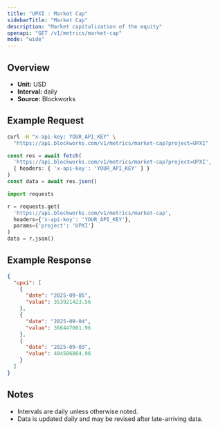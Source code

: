 ```yaml
---
title: "UPXI : Market Cap"
sidebarTitle: "Market Cap"
description: "Market capitalization of the equity"
openapi: "GET /v1/metrics/market-cap"
mode: "wide"
---
```


## Overview

- **Unit:** USD
- **Interval:** daily
- **Source:** Blockworks

## Example Request

<CodeGroup>

```bash cURL
curl -H "x-api-key: YOUR_API_KEY" \
  "https://api.blockworks.com/v1/metrics/market-cap?project=UPXI"
```

```typescript TypeScript
const res = await fetch(
  'https://api.blockworks.com/v1/metrics/market-cap?project=UPXI',
  { headers: { 'x-api-key': 'YOUR_API_KEY' } }
)
const data = await res.json()
```

```python Python
import requests

r = requests.get(
  'https://api.blockworks.com/v1/metrics/market-cap',
  headers={'x-api-key': 'YOUR_API_KEY'},
  params={'project': 'UPXI'}
)
data = r.json()
```

</CodeGroup>

## Example Response

```json
{
  "upxi": [
    {
      "date": "2025-09-05",
      "value": 353921423.56
    },
    {
      "date": "2025-09-04",
      "value": 366447061.96
    },
    {
      "date": "2025-09-03",
      "value": 404506864.96
    }
  ]
}
```

## Notes
- Intervals are daily unless otherwise noted.
- Data is updated daily and may be revised after late-arriving data.
